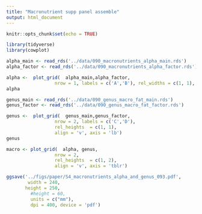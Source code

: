 ```yaml
---
title: "Macronutrient supp panel assemble"
output: html_document
---
```


```r
knitr::opts_chunk$set(echo = TRUE)
```

```r
library(tidyverse)
library(cowplot)
```

```r
alpha_main <- read_rds('../data/090_macronutrients_alpha_main.rds')
alpha_factor <- read_rds('../data/090_macronutrients_alpha_factor.rds')

alpha <-  plot_grid(  alpha_main,alpha_factor,
                  nrow = 1, labels = c('A','B'), rel_widths = c(1, 1), align = 'hv', axis = 'tblr')
alpha
```
```r
genus_main <- read_rds('../data/090_genus_macro_fat_main.rds')
genus_factor <- read_rds('../data/090_genus_macro_fat_factor.rds')
```


```r
genus <-  plot_grid(  genus_main,genus_factor,
                  nrow = 2, labels = c('C','D'), 
                  rel_heights  = c(1, 1), 
                  align = 'v', axis = 'lb')
genus
```


```r
macro <- plot_grid(  alpha, genus,
                  nrow = 2,  
                  rel_heights  = c(1, 2), 
                  align = 'v', axis = 'tblr')

ggsave('../figs/paper/S4_macronutrients_alpha_and_genus_093.pdf',
        width = 240,
       height = 250,
         #height = 60,
         units = c("mm"),
         dpi = 400, device = 'pdf')
```

